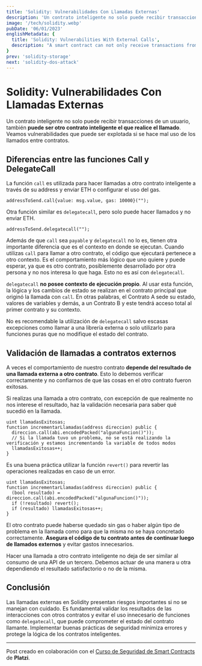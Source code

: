 ```yaml
---
title: 'Solidity: Vulnerabilidades Con Llamadas Externas'
description: 'Un contrato inteligente no solo puede recibir transacciones de un usuario, también puede ser otro contrato inteligente el que realice el llamado. Veamos vulnerabilidades que puede ser explotada si se hace mal uso de los llamados entre contratos.'
image: '/tech/solidity.webp'
pubDate: '06/01/2023'
englishMetadata: {
  title: 'Solidity: Vulnerabilities With External Calls',
  description: "A smart contract can not only receive transactions from a user, it can also be another smart contract that makes the call. Let's look at vulnerabilities that can be exploited if calls between contracts are misused."
}
prev: 'solidity-storage'
next: 'solidity-dos-attack'
---
```


# Solidity: Vulnerabilidades Con Llamadas Externas

Un contrato inteligente no solo puede recibir transacciones de un usuario, también **puede ser otro contrato inteligente el que realice el llamado**. Veamos vulnerabilidades que puede ser explotada si se hace mal uso de los llamados entre contratos.

## Diferencias entre las funciones Call y DelegateCall

La función `call` es utilizada para hacer llamadas a otro contrato inteligente a través de su address y enviar ETH o configurar el uso del gas.

```JS
addressToSend.call{value: msg.value, gas: 10000}("");
```

Otra función similar es `delegatecall`, pero solo puede hacer llamados y no enviar ETH.

```JS
addressToSend.delegatecall("");
```

Además de que `call` sea `payable` y `delegatecall` no lo es, tienen otra importante diferencia que es el contexto en donde se ejecutan. Cuando utilizas `call` para llamar a otro contrato, el código que ejecutará pertenece a otro contexto. Es el comportamiento más lógico que uno quiere y puede esperar, ya que es otro contrato, posiblemente desarrollado por otra persona y no nos interesa lo que haga. Esto no es así con `delegatecall`.

`delegatecall` **no posee contexto de ejecución propio**. Al usar esta función, la lógica y los cambios de estado se realizan en el contrato principal que originó la llamada con `call`. En otras palabras, el Contrato A sede su estado, valores de variables y demás, a un Contrato B y este tendrá acceso total al primer contrato y su contexto.

No es recomendable la utilización de `delegatecall` salvo escasas excepciones como llamar a una librería externa o solo utilizarlo para funciones puras que no modifique el estado del contrato.

## Validación de llamadas a contratos externos

A veces el comportamiento de nuestro contrato **depende del resultado de una llamada externa a otro contrato**. Esto lo debemos verificar correctamente y no confiarnos de que las cosas en el otro contrato fueron exitosas.

Si realizas una llamada a otro contrato, con excepción de que realmente no nos interese el resultado, haz la validación necesaria para saber qué sucedió en la llamada.

```JS
uint llamadasExitosas;
function incrementarLlamadas(address direccion) public {
  direccion.call(abi.encodedPacked("algunaFuncion()"));
  // Si la llamada tuvo un problema, no se está realizando la verificación y estamos incrementando la variable de todos modos
  llamadasExitosas++;
}
```

Es una buena práctica utilizar la función `revert()` para revertir las operaciones realizadas en caso de un error.

```JS
uint llamadasExitosas;
function incrementarLlamadas(address direccion) public {
  (bool resultado) = direccion.call(abi.encodedPacked("algunaFuncion()"));
  if (!resultado) revert();
  if (resultado) llamadasExitosas++;
}
```

El otro contrato puede haberse quedado sin gas o haber algún tipo de problema en la llamada como para que la misma no se haya concretado correctamente. **Asegura el código de tu contrato antes de continuar luego de llamados externos** y evitar gastos innecesarios.

Hacer una llamada a otro contrato inteligente no deja de ser similar al consumo de una API de un tercero. Debemos actuar de una manera u otra dependiendo el resultado satisfactorio o no de la misma.

## Conclusión

Las llamadas externas en Solidity presentan riesgos importantes si no se manejan con cuidado. Es fundamental validar los resultados de las interacciones con otros contratos y evitar el uso innecesario de funciones como `delegatecall`, que puede comprometer el estado del contrato llamante. Implementar buenas prácticas de seguridad minimiza errores y protege la lógica de los contratos inteligentes.

---
Post creado en colaboración con el [Curso de Seguridad de Smart Contracts](https://external.ink?to=https://platzi.com/cursos/seguridad-smart-contracts/) de **Platzi**.
